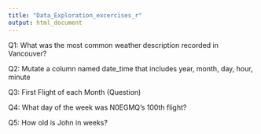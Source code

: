 ```yaml
---
title: "Data_Exploration_excercises_r"
output: html_document
---
```


Q1: What was the most common weather description recorded in Vancouver?



Q2: Mutate a column named date_time that includes year, month, day, hour, minute



Q3: First Flight of each Month (Question)



Q4: What day of the week was N0EGMQ's 100th flight?



Q5: How old is John in weeks?
